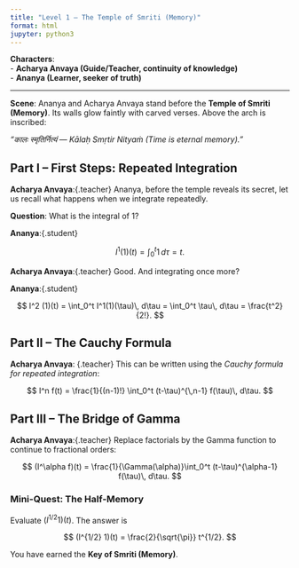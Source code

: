 ```yaml
---
title: "Level 1 – The Temple of Smriti (Memory)"
format: html
jupyter: python3
---
```


**Characters**:  
- **Acharya Anvaya (Guide/Teacher, continuity of knowledge)**  
- **Ananya (Learner, seeker of truth)**  

---

**Scene**: Ananya and Acharya Anvaya stand before the **Temple of Smriti (Memory)**. Its walls glow faintly with carved verses. Above the arch is inscribed:  

*"कालः स्मृतिर्नित्यं — Kālaḥ Smṛtir Nityaṁ (Time is eternal memory)."*

## Part I – First Steps: Repeated Integration

**Acharya Anvaya**:{.teacher} Ananya, before the temple reveals its secret, let us recall what happens when we integrate repeatedly.

**Question**: What is the integral of $1$?

**Ananya**:{.student}

$$
I^1 (1)(t) = \int_0^t 1\, d\tau = t.
$$

**Acharya Anvaya**:{.teacher} Good. And integrating once more?

**Ananya**:{.student}

$$
I^2 (1)(t) = \int_0^t I^1(1)(\tau)\, d\tau = \int_0^t \tau\, d\tau = \frac{t^2}{2!}.
$$

## Part II – The Cauchy Formula

**Acharya Anvaya**: {.teacher} This can be written using the *Cauchy formula for repeated integration*:

$$
I^n f(t) = \frac{1}{(n-1)!} \int_0^t (t-\tau)^{\,n-1} f(\tau)\, d\tau.
$$

## Part III – The Bridge of Gamma

**Acharya Anvaya**:{.teacher} Replace factorials by the Gamma function to continue to fractional orders:

$$
(I^\alpha f)(t) = \frac{1}{\Gamma(\alpha)}\int_0^t (t-\tau)^{\alpha-1} f(\tau)\, d\tau.
$$

### Mini-Quest: The Half-Memory

Evaluate $(I^{1/2} 1)(t)$. The answer is

$$
(I^{1/2} 1)(t) = \frac{2}{\sqrt{\pi}} t^{1/2}.
$$

You have earned the **Key of Smriti (Memory)**.
